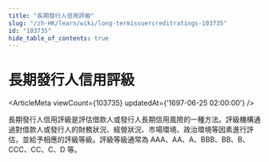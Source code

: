 ```yaml
---
title: "長期發行人信用評級"
slug: "/zh-HK/learn/wiki/long-termissuercreditratings-103735"
id: "103735"
hide_table_of_contents: true
---
```



# 長期發行人信用評級

<ArticleMeta viewCount={103735} updatedAt={'1697-06-25 02:00:00'} />

長期發行人信用評級是評估借款人或發行人長期信用風險的一種方法。評級機構通過對借款人或發行人的財務狀況、經營狀況、市場環境、政治環境等因素進行評估，並給予相應的評級等級。評級等級通常為 AAA、AA、A、BBB、BB、B、CCC、CC、C、D 等。
